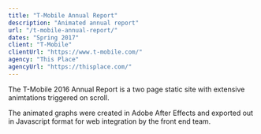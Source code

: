 ```yaml
---
title: "T-Mobile Annual Report"
description: "Animated annual report"
url: "/t-mobile-annual-report/"
dates: "Spring 2017"
client: "T-Mobile"
clientUrl: "https://www.t-mobile.com/"
agency: "This Place"
agencyUrl: "https://thisplace.com/"
---
```


The T-Mobile 2016 Annual Report is a two page static site with extensive animtations triggered on scroll.

The animated graphs were created in Adobe After Effects and exported out in Javascript format for web integration by the front end team.
